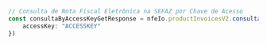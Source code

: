 ```typescript index.ts
// Consulta de Nota Fiscal Eletrônica na SEFAZ por Chave de Acesso
const consultaByAccessKeyGetResponse = nfeIo.productInvoicesV2.consultaByAccessKeyGet({
    accessKey: "ACCESSKEY"
})
```
